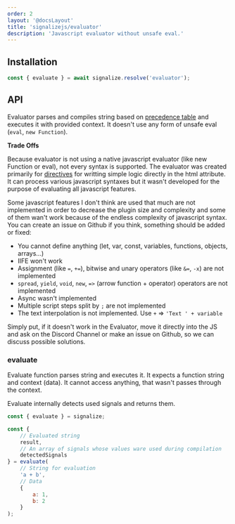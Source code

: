 ```yaml
---
order: 2
layout: '@docsLayout'
title: 'signalizejs/evaluator'
description: 'Javascript evaluator without unsafe eval.'
---
```



## Installation
<ImportMapDependencies module="evaluator" />

```js
const { evaluate } = await signalize.resolve('evaluator');
```

## API
Evaluator parses and compiles string based on [precedence table](https://developer.mozilla.org/en-US/docs/Web/JavaScript/Reference/Operators/Operator_precedence) and executes it with provided context.
It doesn't use any form of unsafe eval (`eval`, `new Function`).

**Trade Offs**

Because evaluator is not using a native javascript evaluator (like new Function or eval), not every syntax is supported.
The evaluator was created primarily for [directives](/plugins/signalizejs-directives) for writting simple logic directly in the html attribute.
It can process various javascript syntaxes but it wasn't developed for the purpose of evaluating all javascript features.

Some javascript features I don't think are used that much are not implemented in order to decrease the plugin size and complexity and some of them wan't work because of the endless complexity of javascript syntax. You can create an issue on Github if you think, something should be added or fixed:
- You cannot define anything (let, var, const, variables, functions, objects, arrays...)
- IIFE won't work
- Assignment (like `=`, `+=`), bitwise and unary operators (like `&=`, `-x`) are not implemented
- `spread`, `yield`, `void`, `new`, `=>` (arrow function + operator) operators are not implemented
- Async wasn't implemented
- Multiple script steps split by `;` are not implemented
- The text interpolation is not implemented. Use `+` => `'Text ' + variable`

Simply put, if it doesn't work in the Evaluator, move it directly into the JS and ask on the Discord Channel or make an issue on Github, so we can discuss possible solutions.

### evaluate
Evaluate function parses string and executes it.
It expects a function string and context (data). It cannot access anything, that wasn't passes through the context.

Evaluate internally detects used signals and returns them.

```js
const { evaluate } = signalize;

const {
	// Evaluated string
	result,
	// An array of signals whose values ware used during compilation
	detectedSignals
} = evaluate(
	// String for evaluation
	'a + b',
	// Data
	{
		a: 1,
		b: 2
	}
);
```
